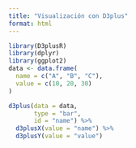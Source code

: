 ```yaml
---
title: "Visualización con D3plus"
format: html
---
```



```r
library(D3plusR)
library(dplyr)
library(ggplot2)
data <- data.frame(
  name = c("A", "B", "C"),
  value = c(10, 20, 30)
)

d3plus(data = data,
       type = "bar",
       id = "name") %>%
  d3plusX(value = "name") %>%
  d3plusY(value = "value")
```

